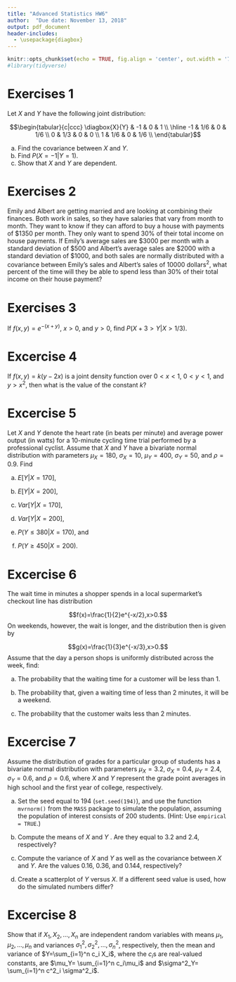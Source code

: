 ```yaml
---
title: "Advanced Statistics HW6"
author:  "Due date: November 13, 2018"
output: pdf_document
header-includes:
  - \usepackage{diagbox}
---
```


```r
knitr::opts_chunk$set(echo = TRUE, fig.align = 'center', out.width = '75%', fig.asp = .75)
#library(tidyverse)
```

# Exercises 1

Let $X$ and $Y$ have the following joint distribution:

$$\begin{tabular}{c|ccc}
\diagbox{X}{Y} & -1 & 0 & 1 \\
\hline 
-1 & 1/6 & 0 & 1/6 \\
0 & 1/3 & 0 & 0 \\
1  & 1/6 & 0 & 1/6 \\
\end{tabular}$$

(a) Find the covariance between $X$ and $Y$.
(b) Find $P(X = -1|Y = 1)$.
(c) Show that $X$ and $Y$ are dependent.


# Exercises 2

Emily and Albert are getting married and are looking at combining their finances. Both work in sales, so they have salaries that vary from month to month. They want to know if they can afford to buy a house with payments of \$1350 per month. They only want to spend 30\% of their total income on house payments. If Emily’s average sales are \$3000 per month with a standard deviation of \$500 and Albert's average sales are \$2000 with a standard deviation of \$1000, and both sales are normally distributed with a covariance between Emily's sales and Albert's sales of 10000 dollars^2^, what percent of the time will
they be able to spend less than 30\% of their total income on their house payment?

# Exercises 3

If $f(x, y) = e^{-(x+y)}$, $x > 0$, and $y > 0$, find $P(X+3>Y|X >1/3)$.

# Excercise 4

If $f(x,y)=k(y-2x)$ is a joint density function over $0<x<1$, $0<y<1$, and $y>x^2$, then what is the value of the constant $k$?

# Excercise 5

Let $X$ and $Y$ denote the heart rate (in beats per minute) and average power output (in watts) for a 10-minute cycling time trial performed by a professional cyclist. Assume that $X$ and $Y$ have a bivariate normal distribution with parameters $\mu_X=180$, $\sigma_X=10$, $\mu_Y=400$, $\sigma_Y=50$, and $\rho=0.9$. Find

(a) $E[Y|X=170]$,

(b) $E [ Y | X = 200]$,

(c) $Var [ Y | X = 170]$,

(d) $Var [ Y | X = 200]$,

(e) $P(Y\le 380|X = 170)$, and

(f) $P (Y \ge 450 | X = 200)$.

# Excercise 6

The wait time in minutes a shopper spends in a local supermarket's checkout line has distribution

$$f(x)=\frac{1}{2}e^{-x/2},x>0.$$
On weekends, however, the wait is longer, and the distribution then is given by

$$g(x)=\frac{1}{3}e^{-x/3},x>0.$$
Assume that the day a person shops is uniformly distributed across the week, find:

(a) The probability that the waiting time for a customer will be less than 1. 

(b) The probability that, given a waiting time of less than 2 minutes, it will be a weekend.

(c) The probability that the customer waits less than 2 minutes.

# Excercise 7

Assume the distribution of grades for a particular group of students has a bivariate normal distribution with parameters
$\mu_X=3.2$, $\sigma_X=0.4$, $\mu_Y=2.4$, $\sigma_Y=0.6$, and $\rho=0.6$, where $X$ and $Y$ represent the grade point averages in high school and the first year of college, respectively.

(a) Set the seed equal to 194 (`set.seed(194)`), and use the function `mvrnorm()` from the `MASS` package to simulate the population, assuming the population of interest consists of 200 students. (Hint: Use `empirical = TRUE`.)

(b) Compute the means of $X$ and $Y$ . Are they equal to 3.2 and 2.4, respectively?

(c) Compute the variance of $X$ and $Y$ as well as the covariance between $X$ and $Y$. Are the values 0.16, 0.36, and 0.144, respectively?

(d) Create a scatterplot of $Y$ versus $X$. If a different seed value is used, how do the simulated numbers differ?

# Excercise 8

Show that if $X_1,X_2,...,X_n$ are independent random variables with means $\mu_1,\mu_2,...,\mu_n$ and variances $\sigma^2_1,\sigma^2_2,...,\sigma^2_n$, respectively, then the mean and variance of $Y=\sum_{i=1}^n c_i X_i$, where the $c_i$s are real-valued constants, are $\mu_Y= \sum_{i=1}^n c_i\mu_i$ and $\sigma^2_Y= \sum_{i=1}^n c^2_i \sigma^2_i$.
